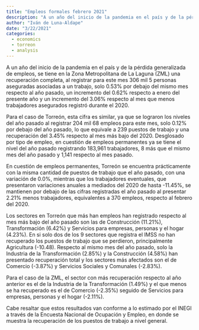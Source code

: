 ```yaml
---
title: "Empleos formales febrero 2021"
description: "A un año del inicio de la pandemia en el país y de la pérdida generalizada de empleos, se tiene en la Zona Metropolitana de La Laguna (ZML) una recuperación completa, al registrar para este mes 306 mil 5 personas aseguradas asociadas a un trabajo, solo 0.53% por debajo del mismo mes respecto al año pasado, un incremento del 0.62% respecto a enero del presente año y un incremento del 3.06% respecto al mes que menos trabajadores asegurados registró durante el 2020."
author: "Iván de Luna-Aldape"
date: "3/22/2021"
categories: 
  - economics
  - torreon
  - analysis 
---
```


A un año del inicio de la pandemia en el país y de la pérdida generalizada de empleos, se tiene en la Zona Metropolitana de La Laguna (ZML) una recuperación completa, al registrar para este mes 306 mil 5 personas aseguradas asociadas a un trabajo, solo 0.53% por debajo del mismo mes respecto al año pasado, un incremento del 0.62% respecto a enero del presente año y un incremento del 3.06% respecto al mes que menos trabajadores asegurados registró durante el 2020.

Para el caso de Torreón, esta cifra es similar, ya que se lograron los niveles del año pasado al registrar 204 mil 68 empleos para este mes, solo 0.12% por debajo del año pasado, lo que equivale a 239 puestos de trabajo y una recuperación del 3.45% respecto al mes más bajo del 2020. Desglosado por tipo de empleo, en cuestión de empleos permanentes ya se tiene el nivel del año pasado registrando 183,961 trabajadores, 8 más que el mismo mes del año pasado y 1,141 respecto al mes pasado.

En cuestión de empleos permanentes, Torreón se encuentra prácticamente con la misma cantidad de puestos de trabajo que el año pasado, con una variación de 0.0%, mientras que los trabajadores eventuales, que presentaron variaciones anuales a mediados del 2020 de hasta -11.45%, se mantienen por debajo de las cifras registradas el año pasado al presentar 2.21% menos trabajadores, equivalentes a 370 empleos, respecto al febrero del 2020.

Los sectores en Torreón que más han empleos han registrado respecto al mes más bajo del año pasado son las de Construcción (11.21%), Transformación (6.42%) y Servicios para empresas, personas y el hogar (4.23%). En si solo dos de los 9 sectores que registra el IMSS no han recuperado los puestos de trabajo que se perdieron, principalmente Agricultura (-10.48). Respecto al mismo mes del año pasado, solo la Industria de la Transformación (2.85%) y la Construcción (4.58%) han presentado recuperación total y los sectores más afectados son el de Comercio (-3.87%) y Servicios Sociales y Comunales (-2.83%).

Para el caso de la ZML, el sector con más recuperación respecto al año anterior es el de la Industria de la Transformación (1.49%) y el que menos se ha recuperado es el de Comercio (-2.35%) seguido de Servicios para empresas, personas y el hogar (-2.11%).

Cabe resaltar que estos resultados van conforme a lo estimado por el INEGI a través de la Encuesta Nacional de Ocupación y Empleo, en donde se muestra la recuperación de los puestos de trabajo a nivel general.